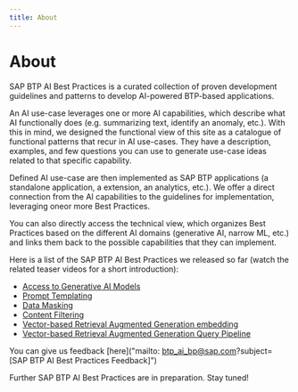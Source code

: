 ```yaml
---
title: About
---
```


# About

SAP BTP AI Best Practices is a curated collection of proven development guidelines and patterns to develop AI-powered BTP-based applications.

An AI use-case leverages one or more AI capabilities, which describe what AI functionally does (e.g. summarizing text, identify an anomaly, etc.). With this in mind, we designed the functional view of this site as a catalogue of functional patterns that recur in AI use-cases. They have a description, examples, and few questions you can use to generate use-case ideas related to that specific capability.  

Defined AI use-case are then implemented as SAP BTP applications (a standalone application, a extension, an analytics, etc.). We offer a direct connection from the AI capabilities to the guidelines for implementation, leveraging oneor more Best Practices.

You can also directly access the technical view, which organizes Best Practices based on the different AI domains (generative AI, narrow ML, etc.) and links them back to the possible capabilities that they can implement.

Here is a list of the SAP BTP AI Best Practices we released so far (watch the related teaser videos for a short introduction):
- [Access to Generative AI Models](/docs/technical-view/generative-ai/plain/access-to-generative-ai-models)
- [Prompt Templating](/docs/technical-view/generative-ai/plain/prompt-templating)
- [Data Masking](/docs/technical-view/generative-ai/plain/data-masking)
- [Content Filtering](/docs/technical-view/generative-ai/plain/content-filtering)
- [Vector-based Retrieval Augmented Generation embedding](/docs/technical-view/generative-ai/rag/vector-rag-embedding)
- [Vector-based Retrieval Augmented Generation Query Pipeline](/docs/technical-view/generative-ai/rag/vector-rag-query-pipeline)

You can give us feedback [here]("mailto: btp_ai_bp@sap.com?subject=[SAP BTP AI Best Practices Feedback]")

Further SAP BTP AI Best Practices are in preparation. Stay tuned!
